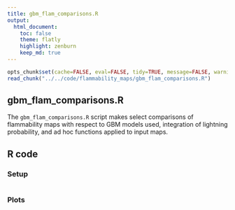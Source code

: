 ```yaml
---
title: gbm_flam_comparisons.R
output:
  html_document:
    toc: false
    theme: flatly
    highlight: zenburn
    keep_md: true
---
```


```r
opts_chunk$set(cache=FALSE, eval=FALSE, tidy=TRUE, message=FALSE, warning=FALSE)
read_chunk("../../code/flammability_maps/gbm_flam_comparisons.R")
```

##
##
## gbm_flam_comparisons.R

The `gbm_flam_comparisons.R` script makes select comparisons of flammability maps with respect to GBM models used, integration of lightning probability, and ad hoc functions applied to input maps.

## R code

### Setup

```r
```

### Plots

```r
```
